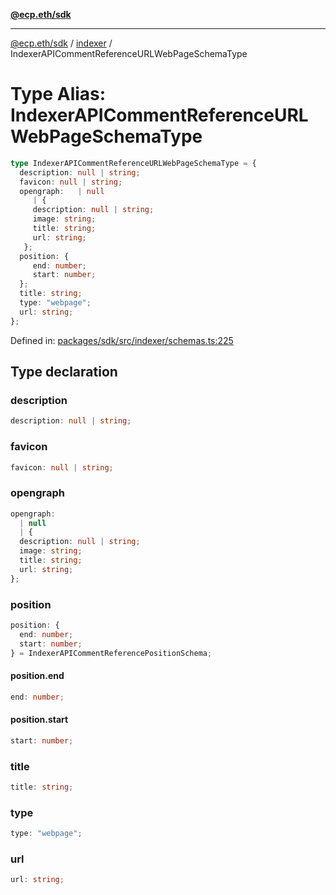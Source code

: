 [**@ecp.eth/sdk**](../../index.mdx)

***

[@ecp.eth/sdk](/sdk-reference/index.mdx) / [indexer](/sdk-reference/indexer/index.mdx) / IndexerAPICommentReferenceURLWebPageSchemaType

# Type Alias: IndexerAPICommentReferenceURLWebPageSchemaType

```ts
type IndexerAPICommentReferenceURLWebPageSchemaType = {
  description: null | string;
  favicon: null | string;
  opengraph:   | null
     | {
     description: null | string;
     image: string;
     title: string;
     url: string;
   };
  position: {
     end: number;
     start: number;
  };
  title: string;
  type: "webpage";
  url: string;
};
```

Defined in: [packages/sdk/src/indexer/schemas.ts:225](https://github.com/ecp-eth/comments-monorepo/blob/main/packages/sdk/src/indexer/schemas.ts#L225)

## Type declaration

### description

```ts
description: null | string;
```

### favicon

```ts
favicon: null | string;
```

### opengraph

```ts
opengraph: 
  | null
  | {
  description: null | string;
  image: string;
  title: string;
  url: string;
};
```

### position

```ts
position: {
  end: number;
  start: number;
} = IndexerAPICommentReferencePositionSchema;
```

#### position.end

```ts
end: number;
```

#### position.start

```ts
start: number;
```

### title

```ts
title: string;
```

### type

```ts
type: "webpage";
```

### url

```ts
url: string;
```
